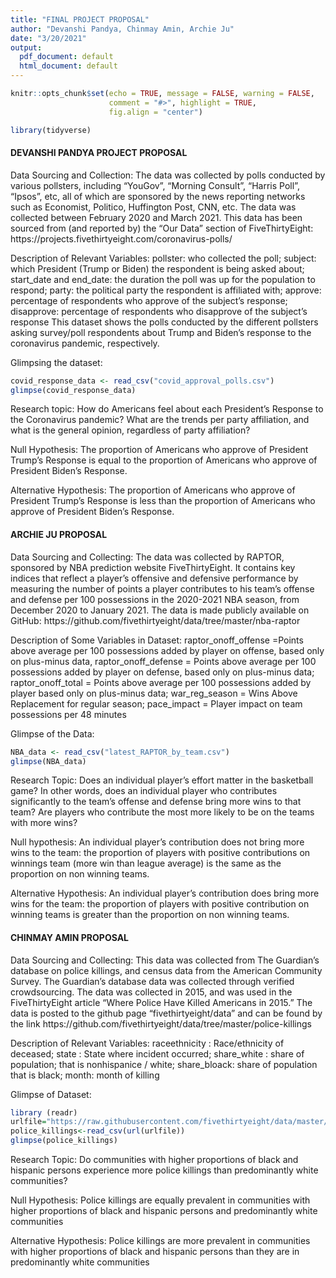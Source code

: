 ```yaml
---
title: "FINAL PROJECT PROPOSAL"
author: "Devanshi Pandya, Chinmay Amin, Archie Ju"
date: "3/20/2021"
output:
  pdf_document: default
  html_document: default
---
```


```r
knitr::opts_chunk$set(echo = TRUE, message = FALSE, warning = FALSE,
                      comment = "#>", highlight = TRUE,
                      fig.align = "center")
```

```r
library(tidyverse)
```

#### DEVANSHI PANDYA PROJECT PROPOSAL

Data Sourcing and Collection:
The data was collected by polls conducted by various pollsters, including “YouGov”, “Morning Consult”, “Harris Poll”, “Ipsos”, etc, all of which are sponsored by the news reporting networks such as Economist, Politico, Huffington Post, CNN, etc. The data was collected between February 2020 and March 2021. This data has been sourced from (and reported by) the “Our Data” section of FiveThirtyEight: https://projects.fivethirtyeight.com/coronavirus-polls/

Description of Relevant Variables:
pollster: who collected the poll; subject: which President (Trump or Biden) the respondent is being asked about;
start_date and end_date: the duration the poll was up for the population to respond; party: the political party the respondent is affiliated with; approve: percentage of respondents who approve of the subject’s response; disapprove: percentage of respondents who disapprove of the subject’s response
This dataset shows the polls conducted by the different pollsters asking survey/poll respondents about Trump and Biden’s response to the coronavirus pandemic, respectively. 

Glimpsing the dataset:

```r
covid_response_data <- read_csv("covid_approval_polls.csv")
glimpse(covid_response_data)
```

Research topic: How do Americans feel about each President’s Response to the Coronavirus pandemic? What are the trends per party affiliation, and what is the general opinion, regardless of party affiliation?

Null Hypothesis: The proportion of Americans who approve of President Trump’s Response is equal to the proportion of Americans who approve of President Biden’s Response.

Alternative Hypothesis: The proportion of Americans who approve of President Trump’s Response is less than the proportion of Americans who approve of President Biden’s Response.

#### ARCHIE JU PROPOSAL

Data Sourcing and Collecting:
The data was collected by RAPTOR, sponsored by NBA prediction website FiveThirtyEight. It contains key indices that reflect a player's offensive and defensive performance by measuring the number of points a player contributes to his team’s offense and defense per 100 possessions in the 2020-2021 NBA season, from December 2020 to January 2021. The data is made publicly available on GitHub: https://github.com/fivethirtyeight/data/tree/master/nba-raptor

Description of Some Variables in Dataset:
raptor_onoff_offense =Points above average per 100 possessions added by player on offense, based only on plus-minus data, raptor_onoff_defense = Points above average per 100 possessions added by player on defense, based only on plus-minus data; raptor_onoff_total = Points above average per 100 possessions added by player based only on plus-minus data; war_reg_season = Wins Above Replacement for regular season; pace_impact = Player impact on team possessions per 48 minutes

Glimpse of the Data:
```r
NBA_data <- read_csv("latest_RAPTOR_by_team.csv")
glimpse(NBA_data)
```

Research Topic: Does an individual player’s effort matter in the basketball game? In other words, does an individual player who contributes significantly to the team’s offense and defense bring more wins to that team? Are players who contribute the most more likely to be on the teams with more wins?
 
Null hypothesis: An individual player’s contribution does not bring more wins to the team: the proportion of players with positive contributions on winnings team (more win than league average) is the same as the proportion on non winning teams.

Alternative Hypothesis: An individual player’s contribution does bring more wins for the team: the proportion of players with positive contribution on winning teams is greater than the proportion on non winning teams.

#### CHINMAY AMIN PROPOSAL

Data Sourcing and Collecting: This data was collected from The Guardian’s database on police killings, and census data from the American Community Survey. The Guardian’s database data was collected through verified crowdsourcing. The data was collected in 2015, and was used in the FiveThirtyEight article “Where Police Have Killed Americans in 2015.” The data is posted to the github page “fivethirtyeight/data” and can be found by the link https://github.com/fivethirtyeight/data/tree/master/police-killings

Description of Relevant Variables:
raceethnicity : Race/ethnicity of deceased; state : State where incident occurred; share_white : share of population; that is nonhispanice / white; share_bloack: share of population that is black; month: month of killing

Glimpse of Dataset:

```r

library (readr)
urlfile="https://raw.githubusercontent.com/fivethirtyeight/data/master/police-killings/police_killings.csv"
police_killings<-read_csv(url(urlfile))
glimpse(police_killings)
```
Research Topic: Do communities with higher proportions of black and hispanic persons experience more police killings than predominantly white communities? 

Null Hypothesis: Police killings are equally prevalent in communities with higher proportions of black and hispanic persons and predominantly white communities

Alternative Hypothesis: Police killings are more prevalent in communities with higher proportions of black and hispanic persons than they are in predominantly white communities


